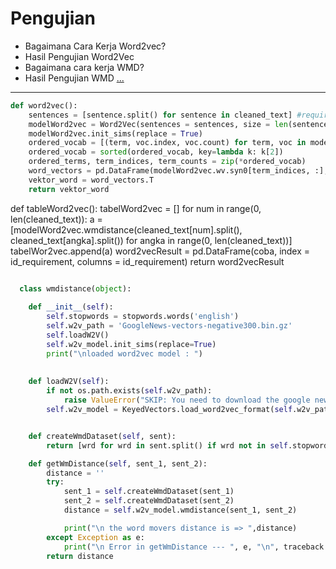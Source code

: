 
# Pengujian 
- Bagaimana Cara Kerja Word2vec?
- Hasil Pengujian Word2Vec
- Bagaimana cara kerja WMD?
- Hasil Pengujian WMD
  [...](https://docs.google.com/presentation/d/1O0E7MSXf-KOGmXD05FlminhMrGlvBINZcYu-crI45vQ/edit?usp=sharing)

---
<CodeSurferLayout>

```python
def word2vec():
    sentences = [sentence.split() for sentence in cleaned_text] #requirement statement
    modelWord2vec = Word2Vec(sentences = sentences, size = len(sentences), sg = 1, window = 2, min_count = 1, iter = 10, workers = Pool()._processes)
    modelWord2vec.init_sims(replace = True)
    ordered_vocab = [(term, voc.index, voc.count) for term, voc in modelWord2vec.wv.vocab.items()]
    ordered_vocab = sorted(ordered_vocab, key=lambda k: k[2])
    ordered_terms, term_indices, term_counts = zip(*ordered_vocab)
    word_vectors = pd.DataFrame(modelWord2vec.wv.syn0[term_indices, :], index=ordered_terms, columns= id_requirement)
    vektor_word = word_vectors.T
    return vektor_word
```
def tableWord2vec():
    tabelWord2vec = []
    for num in range(0, len(cleaned_text)):
      a = [modelWord2vec.wmdistance(cleaned_text[num].split(), cleaned_text[angka].split()) for angka in range(0, len(cleaned_text))]
      tabelWor2vec.append(a)
    word2vecResult = pd.DataFrame(coba, index = id_requirement, columns = id_requirement)
    return word2vecResult

```python

  class wmdistance(object):
    
    def __init__(self):
        self.stopwords = stopwords.words('english')
        self.w2v_path = 'GoogleNews-vectors-negative300.bin.gz'
        self.loadW2V()
        self.w2v_model.init_sims(replace=True)
        print("\nloaded word2vec model : ")
    
    
    def loadW2V(self):
        if not os.path.exists(self.w2v_path):
            raise ValueError("SKIP: You need to download the google news model")
        self.w2v_model = KeyedVectors.load_word2vec_format(self.w2v_path, limit=300000, binary=True)  
```
  
```python

    def createWmdDataset(self, sent):
        return [wrd for wrd in sent.split() if wrd not in self.stopwords]

    def getWmDistance(self, sent_1, sent_2):
        distance = ''
        try:
            sent_1 = self.createWmdDataset(sent_1)
            sent_2 = self.createWmdDataset(sent_2)
            distance = self.w2v_model.wmdistance(sent_1, sent_2)

            print("\n the word movers distance is => ",distance)
        except Exception as e:
            print("\n Error in getWmDistance --- ", e, "\n", traceback.format_exc())
        return distance

  
```
</CodeSurferLayout>
